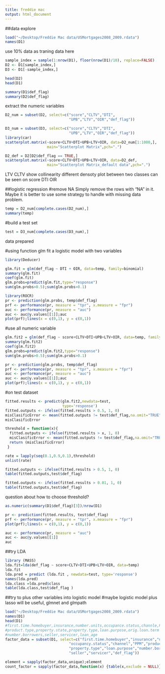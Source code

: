 ```yaml
---
title: freddie mac
output: html_document
---
```

##data explore
```r
load("~/Desktop/Freddie Mac data/USMortgages2008_2009.rdata")
names(D1)
```

use 10% data as traning data here

```r
sample_index = sample(1:nrow(D1), floor(nrow(D1)/10), replace=FALSE)
D2 <- D1[sample_index,]
D3 <- D1[-sample_index,]

head(D2)
head(D1)

summary(D1$def_flag)
summary(D2$def_flag)
```

extract the numeric variables

```r
D2_num = subset(D2, select=c("score","CLTV","DTI",
                             "UPB","LTV","OIR","def_flag"))

D3_num = subset(D3, select=c("score","CLTV","DTI",
                             "UPB","LTV","OIR","def_flag"))
library(car)
scatterplot.matrix(~score+CLTV+DTI+UPB+LTV+OIR, data=D2_num[1:1000,],
                   main="Scatterplot Matrix",pch=".")

D2_def = D2[D2$def_flag == TRUE,]
scatterplot.matrix(~score+CLTV+DTI+UPB+LTV+OIR, data=D2_def,
                   main="Scatterplot Matrix_default data",pch=".")
```

LTV CLTV show collinearity
different densoty plot between two classes can be seen on score DTI OIR

##logistic regression
#remove NA
Simply remove the rows with "NA" in it. Maybe it is better to use some strategy to  handle with missing data problem.

```r
temp = D2_num[complete.cases(D2_num),]
summary(temp)
```

#build a test set
```r
test = D3_num[complete.cases(D3_num),]
```

data prepared

#using function glm
fit a logistic model with two variables

```r
library(Deducer)

glm.fit = glm(def_flag ~ DTI + OIR, data=temp, family=binomial)
summary(glm.fit)
coef(glm.fit)
glm.probs=predict(glm.fit,type="response")
sum(glm.probs>0.5);sum(glm.probs>0.1)

library(ROCR)
pr <- prediction(glm.probs, temp$def_flag)
prf <- performance(pr, measure = "tpr", x.measure = "fpr")
auc <- performance(pr, measure = "auc")
auc <- auc@y.values[[1]];auc
plot(prf);lines(x = c(0,1), y = c(0,1))
```

#use all numeric variable
```r
glm.fit2 = glm(def_flag ~ score+CLTV+DTI+UPB+LTV+OIR, data=temp, family=binomial)
summary(glm.fit2)
coef(glm.fit2)
glm.probs=predict(glm.fit2,type="response")
sum(glm.probs>0.5);sum(glm.probs>0.1)

pr <- prediction(glm.probs, temp$def_flag)
prf <- performance(pr, measure = "tpr", x.measure = "fpr")
auc <- performance(pr, measure = "auc")
auc <- auc@y.values[[1]];auc
plot(prf);lines(x = c(0,1), y = c(0,1))
```

#on test dataset
```r
fitted.results <- predict(glm.fit2,newdata=test,
                          type='response')
fitted.outputs <- ifelse(fitted.results > 0.5, 1, 0)
misClasificError <- mean(fitted.outputs != test$def_flag,na.omit="TRUE")
misClasificError

threshold = function(x){
  fitted.outputs <- ifelse(fitted.results > x, 1, 0)
  misClasificError <- mean(fitted.outputs != test$def_flag,na.omit="TRUE")
  return (misClasificError)
 }

rate = lapply(seq(0.1,0.9,0.1),threshold)
unlist(rate)

fitted.outputs <- ifelse(fitted.results > 0.5, 1, 0)
table(fitted.outputs,test$def_flag)

fitted.outputs <- ifelse(fitted.results > 0.01, 1, 0)
table(fitted.outputs,test$def_flag)
```

question about how to choose threshold?

```r
as.numeric(summary(D1$def_flag)[3])/nrow(D1)

pr <- prediction(fitted.results, test$def_flag)
prf <- performance(pr, measure = "tpr", x.measure = "fpr")
plot(prf);lines(x = c(0,1), y = c(0,1))

auc <- performance(pr, measure = "auc")
auc <- auc@y.values[[1]]
auc

```

##try LDA
```r
library (MASS)
lda.fit=lda(def_flag ~ score+CLTV+DTI+UPB+LTV+OIR, data=temp)
lda.fit
lda.pred = predict (lda.fit , newdata=test, type='response')
names(lda.pred)
lda.class =lda.pred$class
table(lda.class,test$def_flag )
```

##try to plus other variables into logistic model
#maybe logistic model plus lasso will be useful, glmnet and glmpath
```r
load("~/Desktop/Freddie Mac data/USMortgages2008_2009.rdata")
names(D1)
head(D1)
#first.time.homebuyer,insurance,number.units,occupance.status,channle,PPM
#product.type,property.state,property.type,loan.purpose,orig.loan.term
#number.borrowers,seller,servicer,loan_age 
factor_data = subset(D1, select=c("first.time.homebuyer","insurance","number.units",
                             "occupancy.status","channel","PPM","product.type",
                             "property.type","loan.purpose","number.borrowers",
                             "seller","servicer","def_flag"))

element = sapply(factor_data,unique);element
count_factor = sapply(factor_data,function(x) {table(x,exclude = NULL)});count_factor
```

